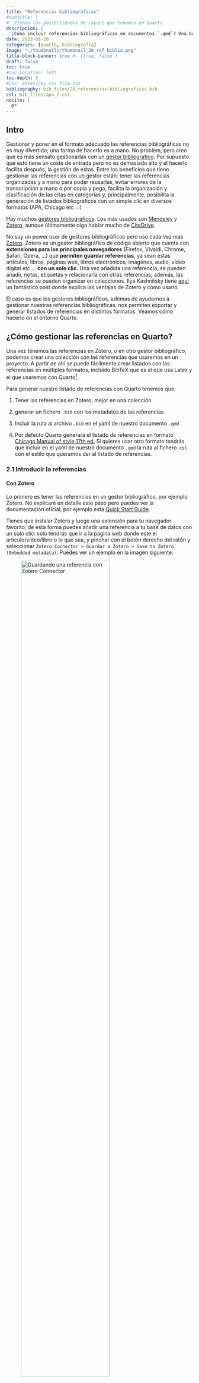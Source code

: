```yaml
---
title: "Referencias bibliográficas"
#subtitle: | 
#  Viendo las posibilidades de Layout que tenemos en Quarto
description: |
  ¿Cómo incluir referencias bibliográficas en documentos `.qmd`? Una buena opción es a través de ficheros `.bib` creados en [Zotero](https://www.zotero.org/).
date: 2023-01-20
categories: [quarto, bibliografía]
image: "./thumbnails/thumbnail_20_ref-biblio.png"
title-block-banner: true #- {true, false }
draft: false
toc: true
#toc-location: left
toc-depth: 3
#css: assets/my_css_file.css
bibliography: bib_files/20_referencias-bibliograficas.bib
csl: bib_files/apa_7.csl
nocite: |
  @*
---
```


## Intro

Gestionar y poner en el formato adecuado las referencias bibliográficas no es muy divertido; una forma de hacerlo es a mano. No problem, pero creo que es más sensato gestionarlas con un [gestor bibliográfico](https://en.wikipedia.org/wiki/Comparison_of_reference_management_software). Por supuesto que esto tiene un coste de entrada pero no es demasiado alto y el hacerlo facilita después, la gestión de estas. Entre los beneficios que tiene gestionar las referencias con un gestor están: tener las referencias organizadas y a mano para poder reusarlas, evitar errores de la transcripción a mano o por copia y pega, facilita la organización y clasificación de las citas en categorías y, principalmente, posibilita la generación de listados bibliográficos con un simple clic en diversos formatos (APA, Chicago etc ...)

Hay muchos [gestores bibliográficos](https://es.wikipedia.org/wiki/Gestor_de_referencias_bibliogr%C3%A1ficas). Los más usados son [Mendeley](https://www.mendeley.com/) y [Zotero](https://www.zotero.org/), aunque últimamente oigo hablar mucho de [CiteDrive](https://www.overleaf.com/blog/better-bibliography-management-with-overleaf-citedrive-and-bibtex-biblatex).

No soy un power user de gestores bibliográficos pero uso cada vez más [Zotero](https://www.zotero.org/). Zotero es un gestor bibliográfico de código abierto que cuenta con **extensiones para los principales navegadores** (Firefox, Vivaldi, Chrome, Safari, Opera, ...) que **permiten guardar referencias**, ya sean estas artículos, libros, páginas web, libros electrónicos, imágenes, audio, vídeo digital etc ... **con un solo clic**. Una vez añadida una referencia, se pueden añadir, notas, etiquetas y relacionarla con otras referencias; además, las referencias se pueden organizar en colecciones. Ilya Kashnitsky tiene [aquí](https://ikashnitsky.github.io/2019/zotero/) un fantástico post donde explica las ventajas de Zotero y cómo usarlo.

El caso es que los gestores bibliográficos, ademas de ayudarnos a gestionar nuestras referencias bibliográficas, nos permiten exportar y generar listados de referencias en distintos formatos. Veamos cómo hacerlo en el entorno Quarto.

## ¿Cómo gestionar las referencias en Quarto?

Una vez tenemos las referencias en Zotero, o en otro gestor bibliográfico, podemos crear una colección con las referencias que usaremos en un proyecto. A partir de ahí se puede fácilmente crear listados con las referencias en múltiples formatos, incluido BibTeX que es el que usa Latex y el que usaremos con Quarto^[
BibTex, que fue creado para usar con Latex, utiliza ficheros `.bib` que es una forma conveniente para almacenar bibliografía en texto plano.].

Para generar nuestro listado de referencias con Quarto tenemos que:

1)  Tener las referencias en Zotero, mejor en una colección

2)  generar un fichero `.bib` con los metadatos de las referencias

3)  Incluir la ruta al archivo `.bib` en el yaml de nuestro documento `.qmd`

4)  Por defecto Quarto generará el listado de referencias en formato [Chicago Manual of style 17th ed.](https://www.chicagomanualofstyle.org/home.html) Si quieres usar otro formato tendrás que incluir en el yaml de nuestro documento `.qmd` la ruta al fichero`.csl` con el estilo que queramos dar al listado de referencias.

### 2.1 Introducir la referencias

#### Con Zotero

Lo primero es tener las referencias en un gestor bibliográfico, por ejemplo Zotero. No explicaré en detalle este paso pero puedes ver la documentación oficial, por ejemplo esta [Quick Start Guide](https://www.zotero.org/support/quick_start_guide).

Tienes que instalar Zotero y luego una extensión para tu navegador favorito, de esta forma puedes añadir una referencia a tu base de datos con un solo clic: solo tendrás que ir a la pagina web donde este el articulo/vídeo/libro o lo que sea, y pinchar con el botón derecho del ratón y seleccionar `Zotero Connector > Guardar a Zotero > Save to Zotero (Embedded metadata)`. Puedes ver un ejemplo en la imagen siguiente:

![Guardando una referencia con Zotero Connector](imagenes/post_20_img_01.png){#fig-01 fig-align="center" width="75%"}

#### Desde RStudio

También podemos añadir referencias directamente desde RStudio. Para ello tenemos que **usar el "editor visual" de RStudio**. [Aquí](https://mine-cetinkaya-rundel.github.io/quarto-tip-a-day/posts/24-citations/) lo explica Mine Çetinkaya-Rundel para el caso de que tengamos el DOI de la referencia. Simplemente hay que:

-   Activar el editor visual \> Insert \> Citation ... \> From DOI (en el menú de la izquierda) \> Pegar el DOI y pinchar en Search \> una vez ha encontrado la referencia, solo queda pinchar en Insert

Con esta secuencia se generará un fichero `.bib` ,si es que no hay uno ya asociado al documento .qmd. Si ya hubiese un documento .bib, se añadiría la referencia a este.


### 2.2 Creación del fichero `.bib`


Para generar las citas y bibliografía necesitaremos un archivo `.bib` que contenga los metadatos de las referencias que queremos introducir en nuestro archivo `.qmd`. Este archivo `.bib` se puede generar de muchas maneras, por ejemplo a mano copiando y pegando, o con Zotero,  o desde RStudio, o ... Veamos como se hace desde Zotero. Como puedes ver en la imagen de bajo tengo distintas colecciones en Zotero, selecciono la carpeta/colección que quiero exportar con el botón derecho del ratón y pincho en "exportar". Solo queda seleccionar el formato de exportación. Puedes elegir "better BibTex" o "Bibtext", los dos funcionarán. Se nos creará un fichero `.bib` con los metadatos de las referencias bibliográficas que vamos a usar.

::: {layout-ncol=2}

![Exportando una colección de referencias](imagenes/post_20_img_02_zotero.png){#fig-2.1}

![Exportando a formato Bibtex](imagenes/post_20_img_03.png){#fig-2.2}

Creando el fichero `.bib` desde Zotero
:::

El fichero `.bib` contendrá un listado con los metadatos de nuestras referencias; algo como:


```bib
@article{rodríguez-sanchez2016,
	title = {Ciencia reproducible: ¿qué, por qué, cómo?},
	author = {{Rodríguez-Sanchez}, Francisco and {Pérez-Luque}, {Antonio Jesús} and Bartomeus, Ignasi and Varela, Sara},
	year = {2016},
	month = {08},
	date = {2016-08-22},
	journal = {Ecosistemas},
	pages = {83--92},
	volume = {25},
	number = {2},
	doi = {10.7818/ecos.2016.25-2.11},
	url = {http://dx.doi.org/10.7818/ECOS.2016.25-2.11}
}

@article{wickham2010a,
	title = {Graphics for Statistics and Data Analysis with{\emph{R}}},
	author = {Wickham, Hadley and Grolemund, Garrett},
	year = {2010},
	date = {2010},
	journal = {Journal of Statistical Software},
	volume = {36},
	number = {Book Review 3},
	doi = {10.18637/jss.v036.b03},
	url = {http://dx.doi.org/10.18637/jss.v036.b03},
	langid = {en}
}
```

### 2.3 Referencia el fichero bib` en el yaml

Una vez tenemos el fichero `.bib` con los datos de nuestras referencias, tenemos que referenciarlo en el yaml de nuestro documento `.qmd`; concretamente así:

```yaml
---
title: "Mi Documento"
bibliography: my_references.bib
---
```

En este caso el fichero `.bib` y el fichero `.qmd` estarían en la misma carpeta. Si el fichero `.bib` estuviese en una subcarpeta, tendríamos que especificar la ruta, quedando el yaml como:


```yaml
---
title: "Mi Documento"
bibliography: my_subcarpeta/my_references.bib
---
```

### 2.4 Estilo de las referencias

Ya he dicho que por defecto Zotero (y Pandoc) usan el [Chicago Manual of Style](https://chicagomanualofstyle.org/) pero podemos cambiar el estilo usando un archivo `.csl`y referenciando en nuestro yaml: 

```yaml
---
title: "Mi Documento"
bibliography: my_references.bib
csl: bib_files/apa_7.csl
---
```


Podemos descargar ficheros `.csl` con multitud de formatos para nuestras citas del repositorio de Zotero, [aquí](https://www.zotero.org/styles?q=apa) . CSL significa [Citation Style Language](https://citationstyles.org). BibTex es limitado para poder almacenar adecuadamente determinadas referencias, por ejemplo no puede diferenciar entre por ejemplo magazine/newspaper articles and journal articles, por eso finalmente se creó CSL como un lenguaje de estilo de citas más versátil. CSL permite la creación de estilos de citación personalizados para adaptarse a las necesidades y normas de estilo de cada disciplina académica. 


## Inclusión de las referencias

En la sección anterior hemos dispuesto todo para poder incluir en nuestros documentos `.qmd` las referencias bibliográficas usando ficheros `.bib`. Sí, pero aún no las hemos incluido, ¿cómo lo hacemos? Sin hacer nada, si el yaml incluye un fichero `.bib`, se incluirá automáticamente un apartado al final con las referencias del fichero que hayamos citado en nuestro `.qmd`. También podemos incluir explícitamente ese apartado así: 


``` markdown
### Referencias {.unnumbered}

::: {#refs}
:::
```



Si quisiéramos incluir todas las referencias presentes en el fichero `.bib`, incluso aunque no las hayamos citado en el texto, tendríamos que incluir en nuestro yaml lo siguiente:


    ---
    nocite: |
      @*
    ---


## Inclusión de citas


Generalmente en el texto de un artículo se citan los artículos que figuran en el apartado de referencias. 

Tenemos ya un fichero `.bib` con las referencias, ¿cómo incluimos citas a ellos en nuestro fichero `.qmd`? Podemos seguir escribiendo y gestionando estas citas a mano, pero si queremos hacerlo "automáticamente"^[En realidad las citas hay que escribirlas a mano, pero si las incluyes con la sintaxis adecuada, hará que cada cita tenga un enlace a la referencia] tenemos que saber cómo hacerlo.


Imagina que tenemos un fichero llamado `my_references.bib` con 2 referencias, por ejemplo:

``` bib
@article{rodríguez-sanchez2016,
	title = {Ciencia reproducible: ¿qué, por qué, cómo?},
	author = {{Rodríguez-Sanchez}, Francisco and {Pérez-Luque}, {Antonio Jesús} and Bartomeus, Ignasi and Varela, Sara},
	year = {2016},
	month = {08},
	date = {2016-08-22},
	journal = {Ecosistemas},
	pages = {83--92},
	volume = {25},
	number = {2},
	doi = {10.7818/ecos.2016.25-2.11},
	url = {http://dx.doi.org/10.7818/ECOS.2016.25-2.11}
}

@article{wickham2010a,
	title = {Graphics for Statistics and Data Analysis with{\emph{R}}},
	author = {Wickham, Hadley and Grolemund, Garrett},
	year = {2010},
	date = {2010},
	journal = {Journal of Statistical Software},
	volume = {36},
	number = {Book Review 3},
	doi = {10.18637/jss.v036.b03},
	url = {http://dx.doi.org/10.18637/jss.v036.b03},
	langid = {en}
}
```

Fíjate que cada referencia tiene una clave que es lo que tendremos que usar para generar citas referentes a ellos; en concreto las claves están en la primera linea de cada referencia; concretamente son: `rodríguez-sanchez2016` y `wickham2010a`


### Sintaxís para las citas

En realidad Quarto, utiliza Pandoc, otro programa, para procesar archivos BibTeX y convertirlos al formato de lenguaje de estilo de citas (CSL) estándar, que luego usará para formatear referencias en formato Chicago, APA, MLA o lo que sea^[BibTex fue creado para usar con Latex, utiliza ficheros `.bib` que es una forma conveniente para almacenar bibliografía en texto plano, pero BibTex es limitado para poder almacenar adecuadamente determinadas referencias, por ejemplo no puede diferenciar entre por ejemplo magazine/newspaper articles and journal articles. Zotero usa el estándar CSL que también usa Pandoc.].



Quarto usa el [mismo estándar que Pandoc para las citas](https://www.uv.es/wikibase/doc/cas/pandoc_manual_2.7.3.wiki?138); de forma que las citas van entre corchetes y separadas por punto y coma (`;`), etc ...


Por tanto, una vez tenemos el fichero `.bib` y lo hemos referenciado en nuestro yaml, podemos generar citas de la siguiente manera:






::: panel-tabset
##### Si quieres escribir citas como estas:

- "Un estudio científico es reproducible si ..." [@rodríguez-sanchez2016, pp. 84]

- R es un lenguaje de programación ... [véase @rodríguez-sanchez2016, pp. 84; y  @wickham2010a, cap. 1]

- R es al menos tan bueno como Phyton ( @wickham2010a; @rodríguez-sanchez2016)

- Según @rodríguez-sanchez2016, pp. 84, un estudio científico es reproducible si ...


- @wickham2010a dicen que ....

- @wickham2010a [p. 33] dicen que ...

- Wickham dice que R es un lenguaje funcional  [-@wickham2010a]


##### Has de escribir esto:

```

- "Un estudio científico es reproducible si ..." [@rodríguez-sanchez2016, pp. 84]

- R es un lenguaje de programación ... [véase @rodríguez-sanchez2016, pp. 84; y  @wickham2010a, cap. 1]

- R es al menos tan bueno como Phyton ( @wickham2010a; @rodríguez-sanchez2016)

- Según @rodríguez-sanchez2016, pp. 84, un estudio científico es reproducible si ...


- @wickham2010a dicen que ....

- @wickham2010a [p. 33] dicen que ...

- Wickham dice que R es un lenguaje funcional  [-@wickham2010a]

```
:::

<br>

La documentación oficial de Quarto para citas y bibliografías está [aquí](https://quarto.org/docs/authoring/footnotes-and-citations.html). La documentación de Pandoc para las citas está [aquí](https://pandoc.org/MANUAL.html#citations).

<br>

## Más cosas

- [Using Zotero for citations in Quarto and R Markdown documents](https://tidytales.ca/series/2023-01-24_reproducible-data-science/posts/zotero-setup.html#using-zotero-for-citations-in-quarto-and-r-markdown-documents) es un post que me ayudo; además, lleva a esto de [editor visual de RStudio](https://rstudio.github.io/visual-markdown-editing/citations.html), al [archivo de CSL's](https://citationstyles.org/)
y al [paquete rbbt](https://github.com/paleolimbot/rbbt), que conecta R con el conector Better Bibtex for Zotero. 

- A veces se necesita controlar/tunear más cómo y qué incluir de las referencias bibliográficas en el texto; para ello puedes usar [citetools](https://github.com/bcdavasconcelos/citetools). Lo vi [aquí](https://mastodon.ie/@DToher/112410536622660400)

-  ¿Se pueden poner varias bibliografías en un sólo documento? Andrew Heiss lo preguntó [aquí](https://fediscience.org/@andrew/111560089164492193) y cuando halló la solución, escribió un [post](https://www.andrewheiss.com/blog/2023/12/11/separate-bibliographies-quarto/) explicándolo; pero resulta que en mayo de 2024 se creó un Pandoc filter precisamente para generar bibliografías diferentes para cada capítulo o para cada top-level section. Puedes verlo [aquí](https://github.com/pandoc-ext/section-bibliographies)




<br>

## Referencias {.unnumbered}

::: {#refs}
:::